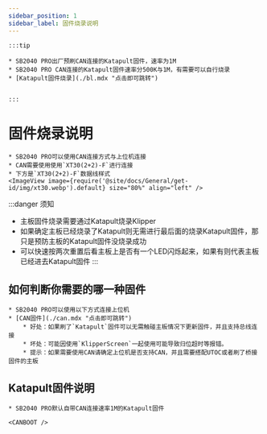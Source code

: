 ```yaml
---
sidebar_position: 1
sidebar_label: 固件烧录说明
---
```






    :::tip

    * SB2040 PRO出厂预刷CAN连接的Katapult固件，速率为1M
    * SB2040 PRO CAN连接的Katapult固件速率分500K与1M，有需要可以自行烧录
    * [Katapult固件烧录](./bl.mdx "点击即可跳转")


    :::

# 固件烧录说明

    * SB2040 PRO可以使用CAN连接方式与上位机连接
    * CAN需要使用使用`XT30(2+2)-F`进行连接
    * 下方是`XT30(2+2)-F`数据线样式
    <ImageView image={require('@site/docs/General/get-id/img/xt30.webp').default} size="80%" align="left" />

:::danger 须知
* 主板固件烧录需要通过Katapult烧录Klipper
* 如果确定主板已经烧录了Katapult则无需进行最后面的烧录Katapult固件，那只是预防主板的Katapult固件没烧录成功
* 可以快速按两次重置后看主板上是否有一个LED闪烁起来，如果有则代表主板已经进去Katapult固件
:::

## 如何判断你需要的哪一种固件

    * SB2040 PRO可以使用以下方式连接上位机
    * [CAN固件](./can.mdx "点击即可跳转")
        * 好处：如果刷了`Katapult`固件可以无需触碰主板情况下更新固件，并且支持总线连接
        * 坏处：可能因使用`KlipperScreen`一起使用可能导致归位超时等报错。
        * 提示：如果需要使用CAN请确定上位机是否支持CAN，并且需要搭配UTOC或者刷了桥接固件的主板


## Katapult固件说明

    * SB2040 PRO默认自带CAN连接速率1M的Katapult固件
    
    <CANBOOT />